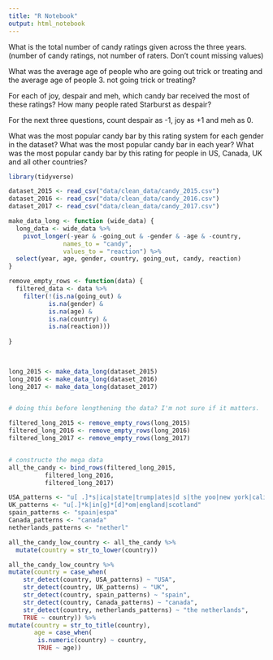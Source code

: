 ```yaml
---
title: "R Notebook"
output: html_notebook
---
```


What is the total number of candy ratings given across the three years. (number
of candy ratings, not number of raters. Don’t count missing values)

What was the average age of people who are going out trick or treating and the
average age of people 3. not going trick or treating?

For each of joy, despair and meh, which candy bar received the most of these
ratings? How many people rated Starburst as despair?


For the next three questions, count despair as -1, joy as +1 and meh as 0.

What was the most popular candy bar by this rating system for each gender in the
dataset?
What was the most popular candy bar in each year?
What was the most popular candy bar by this rating for people in US, Canada, UK
and all other countries?


```r
library(tidyverse)

dataset_2015 <- read_csv("data/clean_data/candy_2015.csv")
dataset_2016 <- read_csv("data/clean_data/candy_2016.csv")
dataset_2017 <- read_csv("data/clean_data/candy_2017.csv")

```


```r

make_data_long <- function (wide_data) {
  long_data <- wide_data %>% 
    pivot_longer(-year & -going_out & -gender & -age & -country,
               names_to = "candy",
               values_to = "reaction") %>%
  select(year, age, gender, country, going_out, candy, reaction)
}

remove_empty_rows <- function(data) {
  filtered_data <- data %>% 
    filter(!(is.na(going_out) &
           is.na(gender) &
           is.na(age) &
           is.na(country) &
           is.na(reaction)))
    
}
         
         
```

```r

long_2015 <- make_data_long(dataset_2015)
long_2016 <- make_data_long(dataset_2016)
long_2017 <- make_data_long(dataset_2017)


# doing this before lengthening the data? I'm not sure if it matters.

filtered_long_2015 <- remove_empty_rows(long_2015)
filtered_long_2016 <- remove_empty_rows(long_2016)
filtered_long_2017 <- remove_empty_rows(long_2017)


# constructe the mega data
all_the_candy <- bind_rows(filtered_long_2015,
          filtered_long_2016,
          filtered_long_2017)

```

```r
USA_patterns <- "u[ .]*s|ica|state|trump|ates|d s|the yoo|new york|california|pittsburgh|north carolina|new jersey|amerca|murrika|alaska"
UK_patterns <- "u[.]*k|in[g]*[d]*om|england|scotland"
spain_patterns <- "spain|espa"
Canada_patterns <- "canada"
netherlands_patterns <- "netherl"

all_the_candy_low_country <- all_the_candy %>%
  mutate(country = str_to_lower(country))

all_the_candy_low_country %>% 
mutate(country = case_when(
    str_detect(country, USA_patterns) ~ "USA",
    str_detect(country, UK_patterns) ~ "UK",
    str_detect(country, spain_patterns) ~ "spain",
    str_detect(country, Canada_patterns) ~ "canada",
    str_detect(country, netherlands_patterns) ~ "the netherlands",
    TRUE ~ country)) %>% 
mutate(country = str_to_title(country),
       age = case_when(
        is.numeric(country) ~ country,
        TRUE ~ age))
```

```r

```


